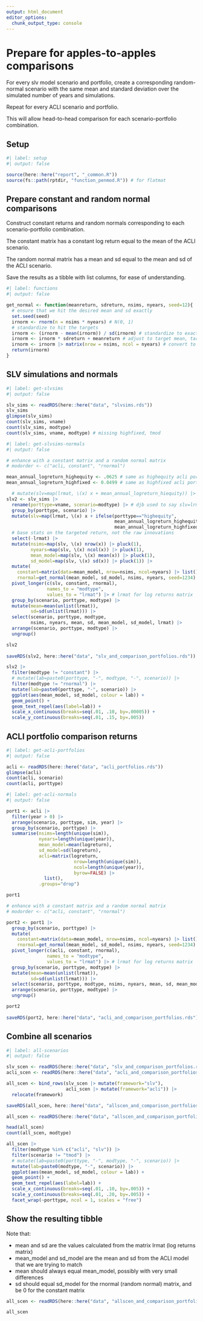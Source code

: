 ```yaml
---
output: html_document
editor_options: 
  chunk_output_type: console
---
```


# Prepare for apples-to-apples comparisons

For every slv model scenario and portfolio, create a corresponding random-normal scenario with the same mean and standard deviation over the simulated number of years and simulations.

Repeat for every ACLI scenario and portfolio.


This will allow head-to-head comparison for each scenario-portfolio combination.

## Setup

```r
#| label: setup
#| output: false

source(here::here("report", "_common.R"))
source(fs::path(rptdir, "function_penmod.R")) # for flatmat

```


## Prepare constant and random normal comparisons

Construct constant returns and random normals corresponding to each scenario-portfolio combination.

The constant matrix has a constant log return equal to the mean of the ACLI scenario.

The random normal matrix has a mean and sd equal to the mean and sd of the ACLI scenario.

Save the results as a tibble with list columns, for ease of understanding.

```r
#| label: functions
#| output: false

get_normal <- function(meanreturn, sdreturn, nsims, nyears, seed=12){
  # ensure that we hit the desired mean and sd exactly
  set.seed(seed)
  irnorm <- rnorm(n = nsims * nyears) # N(0, 1)
  # standardize to hit the targets
  irnorm <- (irnorm - mean(irnorm)) / sd(irnorm) # standardize to exactly mean 0, sd 1
  irnorm <- irnorm * sdreturn + meanreturn # adjust to target mean, target sd
  irnorm <- irnorm |> matrix(nrow = nsims, ncol = nyears) # convert to matrix
  return(irnorm)
}


```


## SLV simulations and normals


```r
#| label: get-slvsims
#| output: false

slv_sims <- readRDS(here::here("data", "slvsims.rds"))
slv_sims
glimpse(slv_sims)
count(slv_sims, vname)
count(slv_sims, modtype)
count(slv_sims, vname, modtype) # missing highfixed, tmod

```




```r
#| label: get-slvsims-normals
#| output: false

# enhance with a constant matrix and a random normal matrix
# modorder <- c("acli, constant", "rnormal")

mean_annual_logreturn_highequity <- .0625 # same as highequity acli portfolio
mean_annual_logreturn_highfixed <- 0.0499 # same as highfixed acli portfolio

  # mutate(slv=map(lrmat, \(x) x + mean_annual_logreturn_hiequity)) |>  # add target mean annual log return to innovations
slv2 <- slv_sims |> 
  rename(porttype=vname, scenario=modtype) |> # djb used to say slv=lrmat -- why??
  group_by(porttype, scenario) |> 
  mutate(slv=map(lrmat, \(x) x + ifelse(porttype=="highequity",
                                        mean_annual_logreturn_highequity,
                                        mean_annual_logreturn_highfixed))) |>  # add target mean annual log return to innovations
  # base stats on the targeted return, not the raw innovations
  select(-lrmat) |> 
  mutate(nsims=map(slv, \(x) nrow(x)) |> pluck(1),
         nyears=map(slv, \(x) ncol(x)) |> pluck(1),
         mean_model=map(slv, \(x) mean(x)) |> pluck(1),
         sd_model=map(slv, \(x) sd(x)) |> pluck(1)) |> 
  mutate(
    constant=matrix(data=mean_model, nrow=nsims, ncol=nyears) |> list(),
    rnormal=get_normal(mean_model, sd_model, nsims, nyears, seed=1234) |> list()) |> 
  pivot_longer(c(slv, constant, rnormal),
               names_to = "modtype",
               values_to = "lrmat") |> # lrmat for log returns matrix
  group_by(scenario, porttype, modtype) |> 
  mutate(mean=mean(unlist(lrmat)),
         sd=sd(unlist(lrmat))) |> 
  select(scenario, porttype, modtype, 
         nsims, nyears, mean, sd, mean_model, sd_model, lrmat) |> 
  arrange(scenario, porttype, modtype) |> 
  ungroup()

slv2  
  
saveRDS(slv2, here::here("data", "slv_and_comparison_portfolios.rds"))

slv2 |> 
  filter(modtype != "constant") |>
  # mutate(lab=paste0(porttype, "-", modtype, "-", scenario)) |>
  filter(modtype != "rnormal") |> 
  mutate(lab=paste0(porttype, "-", scenario)) |> 
  ggplot(aes(mean_model, sd_model, colour = lab)) +
  geom_point() +
  geom_text_repel(aes(label=lab)) +
  scale_x_continuous(breaks=seq(.01, .10, by=.00005)) +
  scale_y_continuous(breaks=seq(.01, .15, by=.005))


```



## ACLI portfolio comparison returns

```r
#| label: get-acli-portfolios
#| output: false

acli <- readRDS(here::here("data", "acli_portfolios.rds"))
glimpse(acli)
count(acli, scenario)
count(acli, porttype)

```


```r
#| label: get-acli-normals
#| output: false

port1 <- acli |> 
  filter(year > 0) |> 
  arrange(scenario, porttype, sim, year) |> 
  group_by(scenario, porttype) |> 
  summarise(nsims=length(unique(sim)),
            nyears=length(unique(year)),
            mean_model=mean(logreturn),
            sd_model=sd(logreturn),
            acli=matrix(logreturn, 
                         nrow=length(unique(sim)),
                         ncol=length(unique(year)),
                         byrow=FALSE) |>
              list(),
            .groups="drop")

port1

# enhance with a constant matrix and a random normal matrix
# modorder <- c("acli, constant", "rnormal")

port2 <- port1 |> 
  group_by(scenario, porttype) |> 
  mutate(
    constant=matrix(data=mean_model, nrow=nsims, ncol=nyears) |> list(),
    rnormal=get_normal(mean_model, sd_model, nsims, nyears, seed=1234) |> list()) |> 
  pivot_longer(c(acli, constant, rnormal),
               names_to = "modtype",
               values_to = "lrmat") |> # lrmat for log returns matrix
  group_by(scenario, porttype, modtype) |> 
  mutate(mean=mean(unlist(lrmat)),
         sd=sd(unlist(lrmat))) |> 
  select(scenario, porttype, modtype, nsims, nyears, mean, sd, mean_model, sd_model, lrmat) |> 
  arrange(scenario, porttype, modtype) |> 
  ungroup()

port2  
  
saveRDS(port2, here::here("data", "acli_and_comparison_portfolios.rds"))


```


## Combine all scenarios
```r
#| label: all-scenarios
#| output: false

slv_scen <- readRDS(here::here("data", "slv_and_comparison_portfolios.rds"))
acli_scen <- readRDS(here::here("data", "acli_and_comparison_portfolios.rds"))

all_scen <- bind_rows(slv_scen |> mutate(framework="slv"),
                      acli_scen |> mutate(framework="acli")) |> 
  relocate(framework)

saveRDS(all_scen, here::here("data", "allscen_and_comparison_portfolios.rds"))

all_scen <- readRDS(here::here("data", "allscen_and_comparison_portfolios.rds"))

head(all_scen)
count(all_scen, modtype)

all_scen |> 
  filter(modtype %in% c("acli", "slv")) |>
  filter(scenario != "tmod") |> 
  # mutate(lab=paste0(porttype, "-", modtype, "-", scenario)) |>
  mutate(lab=paste0(modtype, "-", scenario)) |> 
  ggplot(aes(mean_model, sd_model, colour = lab)) +
  geom_point() +
  geom_text_repel(aes(label=lab)) +
  scale_x_continuous(breaks=seq(.01, .10, by=.005)) +
  scale_y_continuous(breaks=seq(.01, .20, by=.005)) +
  facet_wrap(~porttype, ncol = 1, scales = "free")

```



## Show the resulting tibble

Note that:

-   mean and sd are the values calculated from the matrix lrmat (log returns matrix)
-   mean_model and sd_model are the mean and sd from the ACLI model that we are trying to match
-   mean should always equal mean_model, possibly with very small differences
-   sd should equal sd_model for the rnormal (random normal) matrix, and be 0 for the constant matrix

```r

all_scen <- readRDS(here::here("data", "allscen_and_comparison_portfolios.rds"))

all_scen


```



